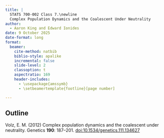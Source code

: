 ```yaml
---
title: |
  STATS 700-002 Class 7.\newline
  Complex Population Dynamics and the Coalescent Under Neutrality
author:
  - Aaron King and Edward Ionides
date: 9 October 2025
date-format: long
format:
  beamer:
    cite-method: natbib
    biblio-style: apalike
    incremental: false
    slide-level: 2
    classoption: t
    aspectratio: 169
    header-includes:
      - \usepackage{amssymb}
      - \setbeamertemplate{footline}[page number]

---
```


## Outline

Volz, E. M. (2012)
Complex population dynamics and the coalescent under neutrality.
Genetics **190**: 187&ndash;201.
[doi:10.1534/genetics.111.134627](https://doi.org/10.1534/genetics.111.134627)
